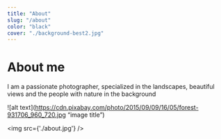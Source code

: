 ```yaml
---
title: "About"
slug: "/about"
color: "black"
cover: "./background-best2.jpg"
---
```


# About me

I am a passionate photographer, specialized in the landscapes, beautiful views and the people with nature in the background

  
![alt text](https://cdn.pixabay.com/photo/2015/09/09/16/05/forest-931706_960_720.jpg “image title”)

<img src={'./about.jpg'} />